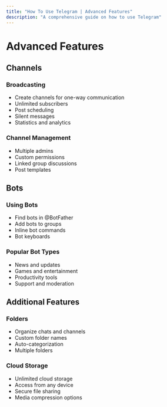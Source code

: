 ```yaml
---
title: "How To Use Telegram | Advanced Features"
description: "A comprehensive guide on how to use Telegram"
---
```


# Advanced Features

## Channels

### Broadcasting
- Create channels for one-way communication
- Unlimited subscribers
- Post scheduling
- Silent messages
- Statistics and analytics

### Channel Management
- Multiple admins
- Custom permissions
- Linked group discussions
- Post templates

## Bots

### Using Bots
- Find bots in @BotFather
- Add bots to groups
- Inline bot commands
- Bot keyboards

### Popular Bot Types
- News and updates
- Games and entertainment
- Productivity tools
- Support and moderation

## Additional Features

### Folders
- Organize chats and channels
- Custom folder names
- Auto-categorization
- Multiple folders

### Cloud Storage
- Unlimited cloud storage
- Access from any device
- Secure file sharing
- Media compression options
